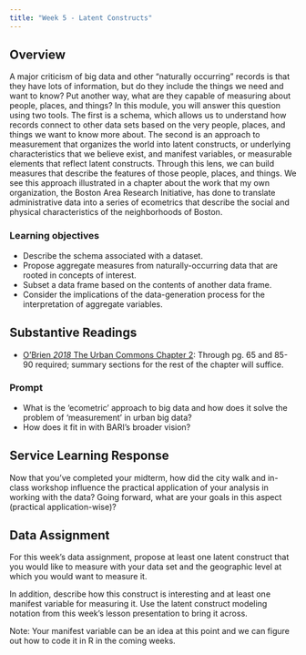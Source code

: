 ```yaml
---
title: "Week 5 - Latent Constructs"
---
```


## Overview

A major criticism of big data and other “naturally occurring” records is that they have lots of information, but do they include the things we need and want to know? Put another way, what are they capable of measuring about people, places, and things? In this module, you will answer this question using two tools. The first is a schema, which allows us to understand how records connect to other data sets based on the very people, places, and things we want to know more about. The second is an approach to measurement that organizes the world into latent constructs, or underlying characteristics that we believe exist, and manifest variables, or measurable elements that reflect latent constructs. Through this lens, we can build measures that describe the features of those people, places, and things. We see this approach illustrated in a chapter about the work that my own organization, the Boston Area Research Initiative, has done to translate administrative data into a series of ecometrics that describe the social and physical characteristics of the neighborhoods of Boston.

### Learning objectives

- Describe the schema associated with a dataset.
- Propose aggregate measures from naturally-occurring data that are rooted in concepts of interest.
- Subset a data frame based on the contents of another data frame.
- Consider the implications of the data-generation process for the interpretation of aggregate variables.


## Substantive Readings 

- [O'Brien _2018_ The Urban Commons Chapter 2](https://northeastern.instructure.com/courses/65223/files/6696416/download?wrap=1): Through pg. 65 and 85-90 required; summary sections for the rest of the chapter will suffice.

### Prompt

- What is the 'ecometric' approach to big data and how does it solve the problem of ‘measurement’ in urban big data?
- How does it fit in with BARI's broader vision?

## Service Learning Response 

Now that you’ve completed your midterm, how did the city walk and in-class workshop influence the practical application of your analysis in working with the data? Going forward, what are your goals in this aspect (practical application-wise)?

## Data Assignment

For this week's data assignment, propose at least one latent construct that you would like to measure with your data set and the geographic level at which you would want to measure it.

In addition, describe how this construct is interesting and at least one manifest variable for measuring it. Use the latent construct modeling notation from this week's lesson presentation to bring it across.

Note: Your manifest variable can be an idea at this point and we can figure out how to code it in R in the coming weeks.
